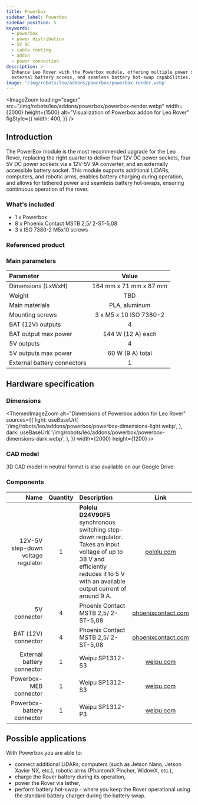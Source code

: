```yaml
---
title: Powerbox
sidebar_label: Powerbox
sidebar_position: 5
keywords:
  - powerbox
  - power distribution
  - 5V DC
  - cable routing
  - addon
  - power connection
description: >-
  Enhance Leo Rover with the Powerbox module, offering multiple power sockets,
  external battery access, and seamless battery hot-swap capabilities.
image: '/img/robots/leo/addons/powerbox/powerbox-render.webp'
---
```



<ImageZoom
  loading="eager"
  src="/img/robots/leo/addons/powerbox/powerbox-render.webp"
  width={2000}
  height={1500}
  alt="Visualization of Powerbox addon for Leo Rover"
  figStyle={{
    width: 400,
  }}
/>

## Introduction

The PowerBox module is the most recommended upgrade for the Leo Rover, replacing
the right quarter to deliver four 12V DC power sockets, four 5V DC power sockets
via a 12V-5V 9A converter, and an externally accessible battery socket. This
module supports additional LiDARs, computers, and robotic arms, enables battery
charging during operation, and allows for tethered power and seamless battery
hot-swaps, ensuring continuous operation of the rover.

### What's included

- 1 x Powerbox
- 8 x Phoenix Contact MSTB 2,5/ 2-ST-5,08
- 3 x ISO 7380-2 M5x10 screws

### Referenced product

<Product />

### Main parameters

| Parameter                   |         Value          |
| :-------------------------- | :--------------------: |
| Dimensions (LxWxH)          | 164 mm x 71 mm x 87 mm |
| Weight                      |          TBD           |
| Main materials              |     PLA, aluminum      |
| Mounting screws             | 3 x M5 x 10 ISO 7380-2 |
| BAT (12V) outputs           |           4            |
| BAT output max power        |   144 W (12 A) each    |
| 5V outputs                  |           4            |
| 5V outputs max power        |    60 W (9 A) total    |
| External battery connectors |           1            |

## Hardware specification

### Dimensions

<ThemedImageZoom
  alt="Dimensions of Powerbox addon for Leo Rover"
  sources={{
    light: useBaseUrl(
      '/img/robots/leo/addons/powerbox/powerbox-dimensions-light.webp',
    ),
    dark: useBaseUrl(
      '/img/robots/leo/addons/powerbox/powerbox-dimensions-dark.webp',
    ),
  }}
  width={2000}
  height={1200}
/>

### CAD model

<FusionEmbed
  url="https://kellideas.autodesk360.com/g/shares/SH512d4QTec90decfa6ef5c915c3cdcbc03f"
  embedTitle="Powerbox addon for Leo Rover"
  img="/img/robots/leo/addons/powerbox/powerbox-cad.webp"
  img_width={1920}
  img_height={1080}
/>

3D CAD model in neutral format is also available on our Google Drive:

<LinkButton
  url="https://drive.google.com/drive/folders/1sa4YiICj3XVjScxC6aicEjm_dH2nuHj9?usp=drive_link"
  title="Powerbox - Google Drive"
/>

### Components

|                               Name | Quantity | Description                                                                                                                                                                           |                                                             Link                                                             |
| ---------------------------------: | :------: | :------------------------------------------------------------------------------------------------------------------------------------------------------------------------------------ | :--------------------------------------------------------------------------------------------------------------------------: |
| 12V-5V step-down voltage regulator |    1     | **Pololu D24V90F5** synchronous switching step-down regulator. Takes an input voltage of up to 38 V and efficiently reduces it to 5 V with an available output current of around 9 A. |                                      [pololu.com](https://www.pololu.com/product/2866)                                       |
|                       5V connector |    4     | Phoenix Contact MSTB 2,5/ 2-ST-5,08                                                                                                                                                   | [phoenixcontact.com](https://www.phoenixcontact.com/en-pc/products/printed-circuit-board-connector-mstb-25-2-st-508-1757019) |
|                BAT (12V) connector |    4     | Phoenix Contact MSTB 2,5/ 2-ST-5,08                                                                                                                                                   | [phoenixcontact.com](https://www.phoenixcontact.com/en-pc/products/printed-circuit-board-connector-mstb-25-2-st-508-1757019) |
|         External battery connector |    1     | Weipu SP1312-S3                                                                                                                                                                       |                                  [weipu.com](https://www.weipuconnector.com/products/sp13/)                                  |
|             Powerbox-MEB connector |    1     | Weipu SP1312-S3                                                                                                                                                                       |                                  [weipu.com](https://www.weipuconnector.com/products/sp13/)                                  |
|         Powerbox-battery connector |    1     | Weipu SP1312-P3                                                                                                                                                                       |                                  [weipu.com](https://www.weipuconnector.com/products/sp13/)                                  |

## Possible applications

With Powerbox you are able to:

- connect additional LiDARs, computers (such as Jetson Nano, Jetson Xavier NX,
  etc.), robotic arms (PhantomX Pincher, WidowX, etc.),
- charge the Rover battery during its operation,
- power the Rover via tether,
- perform battery hot-swap - where you keep the Rover operational using the
  standard battery charger during the battery swap.
